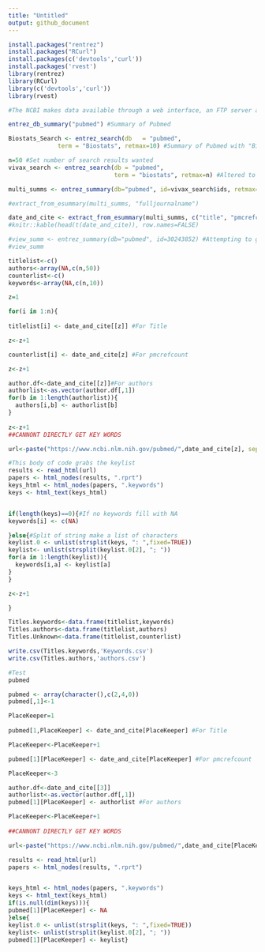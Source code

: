 ```yaml
---
title: "Untitled"
output: github_document
---
```


```r
install.packages("rentrez")
install.packages("RCurl")
install.packages(c('devtools','curl'))
install.packages('rvest')
library(rentrez)
library(RCurl)
library(c('devtools','curl'))
library(rvest)

#The NCBI makes data available through a web interface, an FTP server and through a REST API called the Entrez Utilities, this package should allow us to access it.  Some other jazz changed since Adam taught this last so I had to install and load the other packages you see as well.
```


```r

entrez_db_summary("pubmed") #Summary of Pubmed

Biostats_Search <- entrez_search(db   = "pubmed",
              term = "Biostats", retmax=10) #Summary of Pubmed with "Biostats" search, returns as 20 initially, see alteration made to find 50
```

```r

n=50 #Set number of search results wanted
vivax_search <- entrez_search(db = "pubmed",
                              term = "biostats", retmax=n) #Altered to view biostats

multi_summs <- entrez_summary(db="pubmed", id=vivax_search$ids, retmax=n)

#extract_from_esummary(multi_summs, "fulljournalname")

date_and_cite <- extract_from_esummary(multi_summs, c("title", "pmcrefcount",  "authors","uid")) ##CAN GET CITATIONS
#knitr::kable(head(t(date_and_cite)), row.names=FALSE)

#view_summ <- entrez_summary(db="pubmed", id=30243852) #Attempting to grab keywords
#view_summ

titlelist<-c()
authors<-array(NA,c(n,50))
counterlist<-c()
keywords<-array(NA,c(n,10))

z=1

for(i in 1:n){
  
titlelist[i] <- date_and_cite[[z]] #For Title

z<-z+1

counterlist[i] <- date_and_cite[z] #For pmcrefcount

z<-z+1

author.df<-date_and_cite[[z]]#For authors
authorlist<-as.vector(author.df[,1])
for(b in 1:length(authorlist)){
  authors[i,b] <- authorlist[b]
}
    
z<-z+1
##CANNONT DIRECTLY GET KEY WORDS

url<-paste("https://www.ncbi.nlm.nih.gov/pubmed/",date_and_cite[z], sep="" )

#This body of code grabs the keylist
results <- read_html(url)
papers <- html_nodes(results, ".rprt")
keys_html <- html_nodes(papers, ".keywords")
keys <- html_text(keys_html)


if(length(keys)==0){#If no keywords fill with NA
keywords[i] <- c(NA)  

}else{#Split of string make a list of characters
keylist.0 <- unlist(strsplit(keys, ": ",fixed=TRUE))
keylist<- unlist(strsplit(keylist.0[2], "; "))
for(a in 1:length(keylist)){
  keywords[i,a] <- keylist[a]
}
}

z<-z+1

}

Titles.keywords<-data.frame(titlelist,keywords)
Titles.authors<-data.frame(titlelist,authors)
Titles.Unknown<-data.frame(titlelist,counterlist)

write.csv(Titles.keywords,'Keywords.csv')
write.csv(Titles.authors,'authors.csv')
```

```r
#Test
pubmed

pubmed <- array(character(),c(2,4,0))
pubmed[,1]<-1

PlaceKeeper=1
  
pubmed[1,PlaceKeeper] <- date_and_cite[PlaceKeeper] #For Title

PlaceKeeper<-PlaceKeeper+1

pubmed[1][PlaceKeeper] <- date_and_cite[PlaceKeeper] #For pmcrefcount

PlaceKeeper<-3

author.df<-date_and_cite[[3]]
authorlist<-as.vector(author.df[,1])
pubmed[1][PlaceKeeper] <- authorlist #For authors

PlaceKeeper<-PlaceKeeper+1
    
##CANNONT DIRECTLY GET KEY WORDS

url<-paste("https://www.ncbi.nlm.nih.gov/pubmed/",date_and_cite[PlaceKeeper], sep="" )

results <- read_html(url)
papers <- html_nodes(results, ".rprt")


keys_html <- html_nodes(papers, ".keywords")
keys <- html_text(keys_html)
if(is.null(dim(keys))){
pubmed[1][PlaceKeeper] <- NA  
}else{
keylist.0 <- unlist(strsplit(keys, ": ",fixed=TRUE))
keylist<- unlist(strsplit(keylist.0[2], "; "))
pubmed[1][PlaceKeeper] <- keylist}

```
